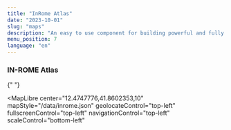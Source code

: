 ```yaml
---
title: "InRome Atlas"
date: "2023-10-01"
slug: "maps"
description: "An easy to use component for building powerful and fully customizable maps"
menu_position: 7
language: "en"
---
```



### IN-ROME Atlas

{" "}

<MapLibre
  center="12.4747776,41.8602353,10"
  mapStyle="/data/inrome.json"
  geolocateControl="top-left"
  fullscreenControl="top-left"
  navigationControl="top-left"
  scaleControl="bottom-left"
></MapLibre>
